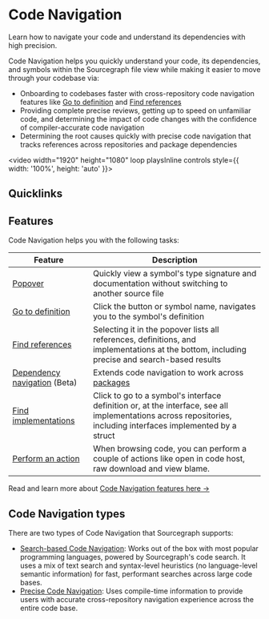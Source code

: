 # Code Navigation

<p className="subtitle">Learn how to navigate your code and understand its dependencies with high precision.</p>

Code Navigation helps you quickly understand your code, its dependencies, and symbols within the Sourcegraph file view while making it easier to move through your codebase via:

- Onboarding to codebases faster with cross-repository code navigation features like [Go to definition](/code-search/code-navigation/features#go-to-definition) and [Find references](/code-search/code-navigation/features#find-references)
- Providing complete precise reviews, getting up to speed on unfamiliar code, and determining the impact of code changes with the confidence of compiler-accurate code navigation
- Determining the root causes quickly with precise code navigation that tracks references across repositories and package dependencies

<video width="1920" height="1080" loop playsInline controls style={{ width: '100%', height: 'auto' }}>
  <source src="https://storage.googleapis.com/sourcegraph-assets/Docs/Media/code-navigation.webm" type="video/webm"/>
</video>

## Quicklinks

<QuickLinks>
	<QuickLink href="https://sourcegraph.com/github.com/sourcegraph/conc@v0.3.0/-/blob/pool/pool.go?L30:6-30:10#tab=references" icon="installation" imgAlt="Code Navigation" title="Try Code Navigation!" description="See how Code Navigation works on public code." />
	<QuickLink href="/code-search/code-navigation/precise_code_navigation#setting-up-code-navigation-for-your-codebase" icon="lightbulb" imgAlt="Code Navigation" title="Enable Code Navigation" description="Learn how to enable Code Navigation for your code." />
	<QuickLink href="/code-search/code-navigation/precise_code_navigation#precise-navigation-examples" icon="presets" imgAlt="Code Navigation" title="Examples" description="Some common examples of precise navigation." />
  <QuickLink href="/code-search/code-navigation/writing_an_indexer#writing-an-indexer" icon="theming" imgAlt="Code Navigation" title="Indexers" description="Learn how SCIP Code Intelligence Protocol works and how you can write an indexer to emit SCIP." />
</QuickLinks>

## Features

Code Navigation helps you with the following tasks:

|                                         **Feature**                                          |                                                                                        **Description**                                                                                         |
| -------------------------------------------------------------------------------------------- | ---------------------------------------------------------------------------------------------------------------------------------------------------------------------------------------------- |
| [Popover](/code_navigation/explanations/features#popover)                                    | Quickly view a symbol's type signature and documentation without switching to another source file                                                                                              |
| [Go to definition](/code_navigation/explanations/features#go-to-definition)                  | Click the button or symbol name, navigates you to the symbol's definition                                                                                                           |
| [Find references](/code_navigation/explanations/features#find-references)                    | Selecting it in the popover lists all references, definitions, and implementations at the bottom, including precise and search-based results                                                   |
| [Dependency navigation](/code_navigation/explanations/features#dependency-navigation) (Beta) | Extends code navigation to work across [packages](/admin/code_hosts/package-repos)  |
| [Find implementations](/code_navigation/explanations/features#find-implementations)          | Click to go to a symbol's interface definition or, at the interface, see all implementations across repositories, including interfaces implemented by a struct                           |
| [Perform an action](/code-search/code-navigation/features#perform-an-action)                        | When browsing code, you can perform a couple of actions like open in code host, raw download and view blame.                                                                         |

<Callout type="note">Read and learn more about [Code Navigation features here →](/code-search/code-navigation/features)</Callout>

## Code Navigation types

There are two types of Code Navigation that Sourcegraph supports:

- [Search-based Code Navigation](/code_navigation/explanations/search_based_code_navigation): Works out of the box with most popular programming languages, powered by Sourcegraph's code search. It uses a mix of text search and syntax-level heuristics (no language-level semantic information) for fast, performant searches across large code bases.
- [Precise Code Navigation](/code_navigation/explanations/precise_code_navigation): Uses compile-time information to provide users with accurate cross-repository navigation experience across the entire code base.
